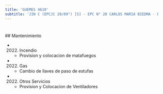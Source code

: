 ```yaml
---
title: 'GUEMES 4610'
subtitle: 'JIN C (EPCJC 20/09°) [S] - EPC N° 20 CARLOS MARIA BIEDMA - ESEA EN DANZA RAMICONE CURSO VOCACIONAL DE FOLKLORE N° 09'
---
```


#


 ## Mantenimiento

*  (2022) Incendio 
    + Provision y colocacion de matafuegos

*  (2022) Gas 
    + Cambio de llaves de paso de estufas

*  (2022) Otros Servicios 
    + Provision y Colocacion de Ventiladores



